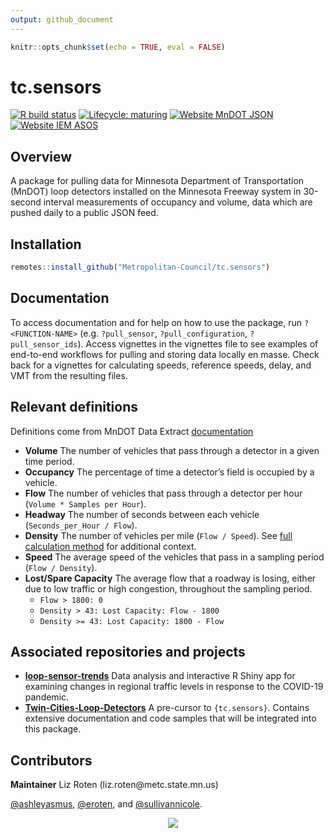 ```yaml
---
output: github_document
---
```

```r
knitr::opts_chunk$set(echo = TRUE, eval = FALSE)
```
# tc.sensors  

<!-- badges: start -->
[![R build status](https://github.com/Metropolitan-Council/tc.sensors/workflows/R-CMD-check/badge.svg)](https://github.com/Metropolitan-Council/tc.sensors/actions)
[![Lifecycle: maturing](https://img.shields.io/badge/lifecycle-maturing-blue.svg)](https://www.tidyverse.org/lifecycle/#maturing) 
[![Website MnDOT JSON](https://img.shields.io/website?label=MnDOT&up_color=olivedrab&up_message=online&url=http%3A%2F%2Fdata.dot.state.mn.us%2Ftrafdat%2Fmetro%2F2018%2F20181021%2F5474.c30.json)](http://data.dot.state.mn.us/trafdat/metro/2018/20181021/5474.c30.json)
[![Website IEM ASOS](https://img.shields.io/website?label=IEM%20ASOS&up_color=seagreen&up_message=online&url=http%3A%2F%2Fmesonet.agron.iastate.edu%2Frequest%2Fdownload.phtml%3Fnetwork%3DMN_ASOS)](http://mesonet.agron.iastate.edu/request/download.phtml?network=MN_ASOS)

<!-- badges: end -->
  
## Overview
A package for pulling data for Minnesota Department of Transportation (MnDOT) loop detectors installed on the Minnesota Freeway system in 30-second interval measurements of occupancy and volume, data which are pushed daily to a public JSON feed.  

## Installation  

```r
remotes::install_github("Metropolitan-Council/tc.sensors")
```

## Documentation

To access documentation and for help on how to use the package, run `?<FUNCTION-NAME>` (e.g. `?pull_sensor`, `?pull_configuration`, `?pull_sensor_ids`).  Access vignettes in the vignettes file to see examples of end-to-end workflows for pulling and storing data locally en masse.  Check back for a vignettes for calculating speeds, reference speeds, delay, and VMT from the resulting files.  

## Relevant definitions  

Definitions come from MnDOT Data Extract [documentation](http://data.dot.state.mn.us/datatools/dataextract.html)

- **Volume** The number of vehicles that pass through a detector in a given time period.  
- **Occupancy** The percentage of time a detector's field is occupied by a vehicle.  
- **Flow** The number of vehicles that pass through a detector per hour (`Volume * Samples per Hour`).  
- **Headway**  The number of seconds between each vehicle (`Seconds_per_Hour / Flow`).  
- **Density** The number of vehicles per mile (`Flow / Speed`). See [full calculation method](http://data.dot.state.mn.us/datatools/Density.html) for additional context.  
- **Speed** The average speed of the vehicles that pass in a sampling period (`Flow / Density`).  
- **Lost/Spare Capacity** The average flow that a roadway is losing, either due to low traffic or high congestion, throughout the sampling period.  
  - `Flow > 1800: 0`
  - `Density > 43: Lost Capacity: Flow - 1800`
  - `Density >= 43: Lost Capacity: 1800 - Flow`

## Associated repositories and projects  

- **[loop-sensor-trends](https://github.com/Metropolitan-Council/loop-sensor-trends)** Data analysis and interactive R Shiny app for examining changes in regional traffic levels in response to the COVID-19 pandemic.  
- **[Twin-Cities-Loop-Detectors](https://github.com/sullivannicole/Twin-Cities-Loop-Detectors)** A pre-cursor to `{tc.sensors}`. Contains extensive documentation and code samples that will be integrated into this package.  

## Contributors  

**Maintainer** Liz Roten (liz.roten@metc.state.mn.us)  

[&#x0040;ashleyasmus](https://github.com/ashleyasmus), [&#x0040;eroten](https://github.com/eroten), and [&#x0040;sullivannicole](https://github.com/sullivannicole). 


<a href="https://metrocouncil.org" target="_blank"><img src="man/figures/main-logo.png" style="margin-left: 50%;margin-right: 50%;"><div></div></a>
